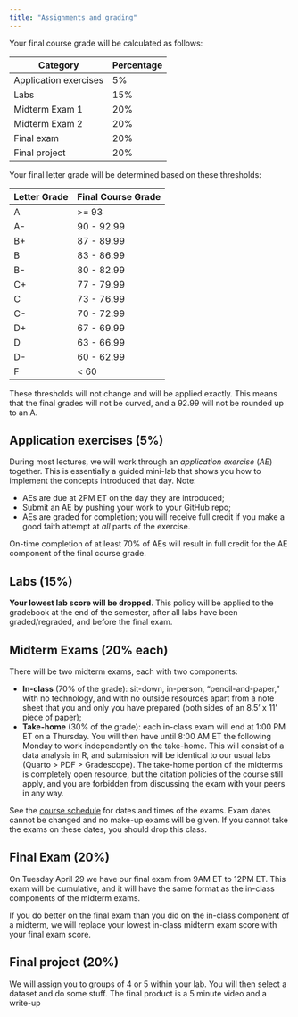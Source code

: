 ```yaml
---
title: "Assignments and grading"
---
```


Your final course grade will be calculated as follows:

| Category              | Percentage |
|-----------------------|------------|
| Application exercises | 5%         |
| Labs                  | 15%        |
| Midterm Exam 1        | 20%        |
| Midterm Exam 2        | 20%        |
| Final exam            | 20%        |
| Final project         | 20%        |

Your final letter grade will be determined based on these thresholds:

| Letter Grade | Final Course Grade |
|--------------|--------------------|
| A            | \>= 93             |
| A-           | 90 - 92.99         |
| B+           | 87 - 89.99         |
| B            | 83 - 86.99         |
| B-           | 80 - 82.99         |
| C+           | 77 - 79.99         |
| C            | 73 - 76.99         |
| C-           | 70 - 72.99         |
| D+           | 67 - 69.99         |
| D            | 63 - 66.99         |
| D-           | 60 - 62.99         |
| F            | \< 60              |

::: callout-warning
These thresholds will not change and will be applied exactly. This means that the final grades will not be curved, and a 92.99 will not be rounded up to an A.
:::

## Application exercises (5%)

During most lectures, we will work through an *application exercise* (*AE*) together. This is essentially a guided mini-lab that shows you how to implement the concepts introduced that day. Note:

- AEs are due at 2PM ET on the day they are introduced;
- Submit an AE by pushing your work to your GitHub repo;
- AEs are graded for completion; you will receive full credit if you make a good faith attempt at *all* parts of the exercise.

On-time completion of at least 70% of AEs will result in full credit for the AE component of the final course grade.

## Labs (15%)



::: callout-note
**Your lowest lab score will be dropped**. This policy will be applied to the gradebook at the end of the semester, after all labs have been graded/regraded, and before the final exam.
:::

## Midterm Exams (20% each)

There will be two midterm exams, each with two components:

-   **In-class** (70% of the grade): sit-down, in-person, "pencil-and-paper," with no technology, and with no outside resources apart from a note sheet that you and only you have prepared (both sides of an 8.5' x 11' piece of paper);
-   **Take-home** (30% of the grade): each in-class exam will end at 1:00 PM ET on a Thursday. You will then have until 8:00 AM ET the following Monday to work independently on the take-home. This will consist of a data analysis in R, and submission will be identical to our usual labs (Quarto > PDF > Gradescope). The take-home portion of the midterms is completely open resource, but the citation policies of the course still apply, and you are forbidden from discussing the exam with your peers in any way.

::: callout-warning
See the [course schedule](https://sta199-s25.github.io/) for dates and times of the exams. Exam dates cannot be changed and no make-up exams will be given. If you cannot take the exams on these dates, you should drop this class.
:::

## Final Exam (20%)

On Tuesday April 29	we have our final exam from 9AM ET to 12PM ET. This exam will be cumulative, and it will have the same format as the in-class components of the midterm exams.

::: callout-note
If you do better on the final exam than you did on the in-class component of a midterm, we will replace your lowest in-class midterm exam score with your final exam score.
:::

## Final project (20%)

We will assign you to groups of 4 or 5 within your lab. You will then select a dataset and do some stuff. The final product is a 5 minute video and a write-up